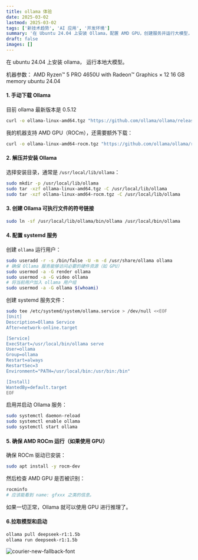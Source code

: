 ```yaml
---
title: ollama 体验
date: 2025-03-02
lastmod: 2025-03-02
tags: ['新技术趋势', 'AI 应用', '开发环境']
summary: '在 Ubuntu 24.04 上安装 Ollama，配置 AMD GPU，创建服务并运行大模型，确保 ROCm 驱动正常。'
draft: false
images: []
---
```


在 ubuntu 24.04 上安装 ollama， 运行本地大模型。

机器参数：
AMD Ryzen™ 5 PRO 4650U with Radeon™ Graphics × 12
16 GB memory
ubuntu 24.04

#### **1. 手动下载 Ollama**

目前 ollama 最新版本是 0.5.12

```bash
curl -o ollama-linux-amd64.tgz "https://github.com/ollama/ollama/releases/download/v0.5.12/ollama-linux-amd64.tgz"
```

我的机器支持 AMD GPU（ROCm），还需要额外下载：

```bash
curl -o ollama-linux-amd64-rocm.tgz "https://github.com/ollama/ollama/releases/download/v0.5.12/ollama-linux-amd64-rocm.tgz"
```

#### **2. 解压并安装 Ollama**

选择安装目录，通常是 `/usr/local/lib/ollama`：

```bash
sudo mkdir -p /usr/local/lib/ollama
sudo tar -xzf ollama-linux-amd64.tgz -C /usr/local/lib/ollama
sudo tar -xzf ollama-linux-amd64-rocm.tgz -C /usr/local/lib/ollama
```

#### **3. 创建 Ollama 可执行文件的符号链接**

```bash
sudo ln -sf /usr/local/lib/ollama/bin/ollama /usr/local/bin/ollama
```

#### **4. 配置 systemd 服务**

创建 `ollama` 运行用户：

```bash
sudo useradd -r -s /bin/false -U -m -d /usr/share/ollama ollama
# 确保 Ollama 服务能够访问必要的硬件资源（如 GPU）
sudo usermod -a -G render ollama
sudo usermod -a -G video ollama
# 将当前用户加入 ollama 用户组
sudo usermod -a -G ollama $(whoami)
```

创建 systemd 服务文件：

```bash
sudo tee /etc/systemd/system/ollama.service > /dev/null <<EOF
[Unit]
Description=Ollama Service
After=network-online.target

[Service]
ExecStart=/usr/local/bin/ollama serve
User=ollama
Group=ollama
Restart=always
RestartSec=3
Environment="PATH=/usr/local/bin:/usr/bin:/bin"

[Install]
WantedBy=default.target
EOF
```

启用并启动 Ollama 服务：

```bash
sudo systemctl daemon-reload
sudo systemctl enable ollama
sudo systemctl start ollama
```

#### **5. 确保 AMD ROCm 运行（如果使用 GPU）**

确保 ROCm 驱动已安装：

```bash
sudo apt install -y rocm-dev
```

然后检查 AMD GPU 是否被识别：

```bash
rocminfo
# 应该能看到 name: gfxxx 之类的信息。
```

如果一切正常，Ollama 就可以使用 GPU 进行推理了。

#### **6.拉取模型和启动**

```bash
ollama pull deepseek-r1:1.5b
ollama run deepseek-r1:1.5b
```

<div className="flex justify-center">
  <Image
    alt="courier-new-fallback-font"
    src="/static/images/blog/ollama run deepseekr1-1.5b.png"
    width={1030}
    height={348}
  />
</div>
